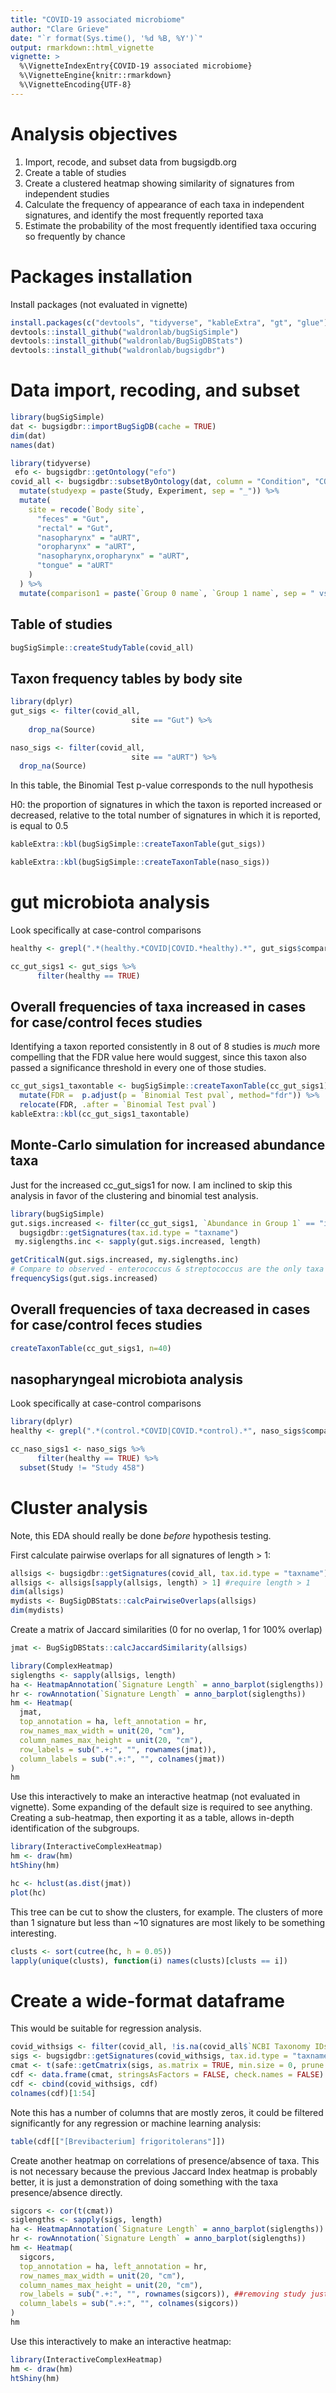 ```yaml
---
title: "COVID-19 associated microbiome"
author: "Clare Grieve"
date: "`r format(Sys.time(), '%d %B, %Y')`"
output: rmarkdown::html_vignette
vignette: >
  %\VignetteIndexEntry{COVID-19 associated microbiome}
  %\VignetteEngine{knitr::rmarkdown}
  %\VignetteEncoding{UTF-8}
---
```


# Analysis objectives

1. Import, recode, and subset data from bugsigdb.org    
2. Create a table of studies
3. Create a clustered heatmap showing similarity of signatures from independent studies
4. Calculate the frequency of appearance of each taxa in independent signatures, and identify the most frequently reported taxa
5. Estimate the probability of the most frequently identified taxa occuring so frequently by chance

# Packages installation

Install packages (not evaluated in vignette)

```r
install.packages(c("devtools", "tidyverse", "kableExtra", "gt", "glue"))
devtools::install_github("waldronlab/bugSigSimple")
devtools::install_github("waldronlab/BugSigDBStats")
devtools::install_github("waldronlab/bugsigdbr")
```

# Data import, recoding, and subset

```r
library(bugSigSimple)
dat <- bugsigdbr::importBugSigDB(cache = TRUE) 
dim(dat)
names(dat)
```

```r
library(tidyverse)
 efo <- bugsigdbr::getOntology("efo")
covid_all <- bugsigdbr::subsetByOntology(dat, column = "Condition", "COVID-19", efo) %>%
  mutate(studyexp = paste(Study, Experiment, sep = "_")) %>%
  mutate(
    site = recode(`Body site`,
      "feces" = "Gut",
      "rectal" = "Gut",
      "nasopharynx" = "aURT",
      "oropharynx" = "aURT",
      "nasopharynx,oropharynx" = "aURT",
      "tongue" = "aURT"
    )
  ) %>%
  mutate(comparison1 = paste(`Group 0 name`, `Group 1 name`, sep = " vs "))
```  
  

## Table of studies

```r
bugSigSimple::createStudyTable(covid_all)
```


## Taxon frequency tables by body site

```r
library(dplyr)
gut_sigs <- filter(covid_all, 
                           site == "Gut") %>%
    drop_na(Source)

naso_sigs <- filter(covid_all, 
                           site == "aURT") %>%
  drop_na(Source)
```

In this table, the Binomial Test p-value corresponds to the null hypothesis

H0: the proportion of signatures in which the taxon is reported increased or decreased, relative to the total number of signatures in which it is reported, is equal to 0.5

```r
kableExtra::kbl(bugSigSimple::createTaxonTable(gut_sigs))
```

```r
kableExtra::kbl(bugSigSimple::createTaxonTable(naso_sigs))
```

# gut microbiota analysis

Look specifically at case-control comparisons
```r
healthy <- grepl(".*(healthy.*COVID|COVID.*healthy).*", gut_sigs$comparison1, ignore.case = TRUE)

cc_gut_sigs1 <- gut_sigs %>%
      filter(healthy == TRUE) 
```

## Overall frequencies of taxa increased in cases for case/control feces studies

Identifying a taxon reported consistently in 8 out of 8 studies is _much_ more compelling that the FDR value here would suggest, since this taxon also passed a significance threshold in every one of those studies.

```r
cc_gut_sigs1_taxontable <- bugSigSimple::createTaxonTable(cc_gut_sigs1) %>% 
  mutate(FDR =  p.adjust(p = `Binomial Test pval`, method="fdr")) %>%
  relocate(FDR, .after = `Binomial Test pval`)
kableExtra::kbl(cc_gut_sigs1_taxontable)
```




## Monte-Carlo simulation for increased abundance taxa

Just for the increased cc_gut_sigs1 for now. I am inclined to skip this analysis in favor of the clustering and binomial test analysis.

```r
library(bugSigSimple)
gut.sigs.increased <- filter(cc_gut_sigs1, `Abundance in Group 1` == "increased") %>% 
  bugsigdbr::getSignatures(tax.id.type = "taxname")
 my.siglengths.inc <- sapply(gut.sigs.increased, length)

getCriticalN(gut.sigs.increased, my.siglengths.inc)
# Compare to observed - enterococcus & streptococcus are the only taxa that equal the critical limit
frequencySigs(gut.sigs.increased)
```
## Overall frequencies of taxa decreased in cases for case/control feces studies
```r
createTaxonTable(cc_gut_sigs1, n=40)
```



## nasopharyngeal microbiota analysis

Look specifically at case-control comparisons

```r
library(dplyr)
healthy <- grepl(".*(control.*COVID|COVID.*control).*", naso_sigs$comparison1, ignore.case = TRUE)

cc_naso_sigs1 <- naso_sigs %>%
      filter(healthy == TRUE) %>%
  subset(Study != "Study 458")
```

# Cluster analysis

Note, this EDA should really be done _before_ hypothesis testing. 

First calculate pairwise overlaps for all signatures of length > 1:
```r
allsigs <- bugsigdbr::getSignatures(covid_all, tax.id.type = "taxname")
allsigs <- allsigs[sapply(allsigs, length) > 1] #require length > 1
dim(allsigs)
mydists <- BugSigDBStats::calcPairwiseOverlaps(allsigs)
dim(mydists)
```

Create a matrix of Jaccard similarities (0 for no overlap, 1 for 100% overlap)

```r
jmat <- BugSigDBStats::calcJaccardSimilarity(allsigs)
```

```r
library(ComplexHeatmap)
siglengths <- sapply(allsigs, length)
ha <- HeatmapAnnotation(`Signature Length` = anno_barplot(siglengths))
hr <- rowAnnotation(`Signature Length` = anno_barplot(siglengths))
hm <- Heatmap(
  jmat,
  top_annotation = ha, left_annotation = hr,
  row_names_max_width = unit(20, "cm"),
  column_names_max_height = unit(20, "cm"),
  row_labels = sub(".+:", "", rownames(jmat)),
  column_labels = sub(".+:", "", colnames(jmat))
)
hm
```

Use this interactively to make an interactive heatmap (not evaluated in vignette). Some expanding of the default size is required to see anything. Creating a sub-heatmap, then exporting it as a table, allows in-depth identification of the subgroups.

```r
library(InteractiveComplexHeatmap)
hm <- draw(hm)
htShiny(hm)
```

```r
hc <- hclust(as.dist(jmat))
plot(hc)
```

This tree can be cut to show the clusters, for example. The clusters of more than 1 signature but less than ~10 signatures are most likely to be something interesting.

```r
clusts <- sort(cutree(hc, h = 0.05))
lapply(unique(clusts), function(i) names(clusts)[clusts == i])
```

# Create a wide-format dataframe

This would be suitable for regression analysis.

```r
covid_withsigs <- filter(covid_all, !is.na(covid_all$`NCBI Taxonomy IDs`))
sigs <- bugsigdbr::getSignatures(covid_withsigs, tax.id.type = "taxname")
cmat <- t(safe::getCmatrix(sigs, as.matrix = TRUE, min.size = 0, prune = FALSE))
cdf <- data.frame(cmat, stringsAsFactors = FALSE, check.names = FALSE)
cdf <- cbind(covid_withsigs, cdf)
colnames(cdf)[1:54]
```

Note this has a number of columns that are mostly zeros, it could be filtered significantly for any regression or machine learning analysis:

```r
table(cdf[["[Brevibacterium] frigoritolerans"]])
```

Create another heatmap on correlations of presence/absence of taxa. This is not necessary because the previous Jaccard Index heatmap is probably better, it is just a demonstration of doing something with the taxa presence/absence directly. 

```r
sigcors <- cor(t(cmat))
siglengths <- sapply(sigs, length)
ha <- HeatmapAnnotation(`Signature Length` = anno_barplot(siglengths))
hr <- rowAnnotation(`Signature Length` = anno_barplot(siglengths))
hm <- Heatmap(
  sigcors,
  top_annotation = ha, left_annotation = hr,
  row_names_max_width = unit(20, "cm"),
  column_names_max_height = unit(20, "cm"),
  row_labels = sub(".+:", "", rownames(sigcors)), ##removing study just to make signature names legible
  column_labels = sub(".+:", "", colnames(sigcors))
)
hm
```

Use this interactively to make an interactive heatmap:
```r
library(InteractiveComplexHeatmap)
hm <- draw(hm)
htShiny(hm)
```


